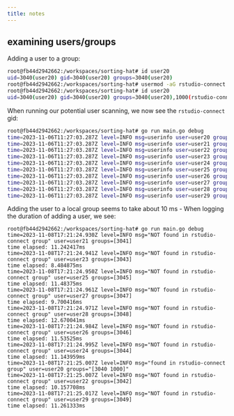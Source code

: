 ```yaml
---
title: notes
---
```


## examining users/groups

Adding a user to a group:

```bash
root@fb44d2942662:/workspaces/sorting-hat# id user20
uid=3040(user20) gid=3040(user20) groups=3040(user20)
root@fb44d2942662:/workspaces/sorting-hat# usermod -aG rstudio-connect user20
root@fb44d2942662:/workspaces/sorting-hat# id user20
uid=3040(user20) gid=3040(user20) groups=3040(user20),1000(rstudio-connect)
```

When running our potential user scanning, we now see the `rstudio-connect` gid:

```bash
root@fb44d2942662:/workspaces/sorting-hat# go run main.go debug
time=2023-11-06T11:27:03.287Z level=INFO msg=userinfo user=user20 groups="[3040 1000]"
time=2023-11-06T11:27:03.287Z level=INFO msg=userinfo user=user21 groups=[3041]
time=2023-11-06T11:27:03.287Z level=INFO msg=userinfo user=user22 groups=[3042]
time=2023-11-06T11:27:03.287Z level=INFO msg=userinfo user=user23 groups=[3043]
time=2023-11-06T11:27:03.287Z level=INFO msg=userinfo user=user24 groups=[3044]
time=2023-11-06T11:27:03.287Z level=INFO msg=userinfo user=user25 groups=[3045]
time=2023-11-06T11:27:03.287Z level=INFO msg=userinfo user=user26 groups=[3046]
time=2023-11-06T11:27:03.287Z level=INFO msg=userinfo user=user27 groups=[3047]
time=2023-11-06T11:27:03.287Z level=INFO msg=userinfo user=user28 groups=[3048]
time=2023-11-06T11:27:03.287Z level=INFO msg=userinfo user=user29 groups=[3049]
```


Adding the user to a local group seems to take about 10 ms - When
logging the duration of adding a user, we see:

```
root@fb44d2942662:/workspaces/sorting-hat# go run main.go debug
time=2023-11-08T17:21:24.930Z level=INFO msg="NOT found in rstudio-connect group" user=user21 groups=[3041]
time elapsed: 11.242417ms
time=2023-11-08T17:21:24.941Z level=INFO msg="NOT found in rstudio-connect group" user=user23 groups=[3043]
time elapsed: 8.484875ms
time=2023-11-08T17:21:24.950Z level=INFO msg="NOT found in rstudio-connect group" user=user25 groups=[3045]
time elapsed: 11.48375ms
time=2023-11-08T17:21:24.961Z level=INFO msg="NOT found in rstudio-connect group" user=user27 groups=[3047]
time elapsed: 9.700416ms
time=2023-11-08T17:21:24.971Z level=INFO msg="NOT found in rstudio-connect group" user=user28 groups=[3048]
time elapsed: 12.670041ms
time=2023-11-08T17:21:24.984Z level=INFO msg="NOT found in rstudio-connect group" user=user26 groups=[3046]
time elapsed: 11.53525ms
time=2023-11-08T17:21:24.995Z level=INFO msg="NOT found in rstudio-connect group" user=user24 groups=[3044]
time elapsed: 11.143959ms
time=2023-11-08T17:21:25.007Z level=INFO msg="found in rstudio-connect group" user=user20 groups="[3040 1000]"
time=2023-11-08T17:21:25.007Z level=INFO msg="NOT found in rstudio-connect group" user=user22 groups=[3042]
time elapsed: 10.157708ms
time=2023-11-08T17:21:25.017Z level=INFO msg="NOT found in rstudio-connect group" user=user29 groups=[3049]
time elapsed: 11.261333ms
```